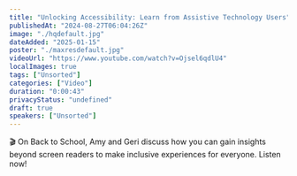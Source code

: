 ```yaml
---
title: "Unlocking Accessibility: Learn from Assistive Technology Users"
publishedAt: "2024-08-27T06:04:26Z"
image: "./hqdefault.jpg"
dateAdded: "2025-01-15"
poster: "./maxresdefault.jpg"
videoUrl: "https://www.youtube.com/watch?v=Ojsel6qdlU4"
localImages: true
tags: ["Unsorted"]
categories: ["Video"]
duration: "0:00:43"
privacyStatus: "undefined"
draft: true
speakers: ["Unsorted"]
---
```

🎬 On Back to School, Amy and Geri discuss how you can gain insights beyond screen readers to make inclusive experiences for everyone.
Listen now!
